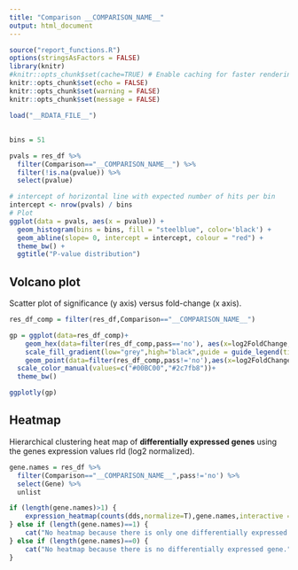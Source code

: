 ```yaml
---
title: "Comparison __COMPARISON_NAME__"
output: html_document
---
```


```r
source("report_functions.R")
options(stringsAsFactors = FALSE)
library(knitr)
#knitr::opts_chunk$set(cache=TRUE) # Enable caching for faster rendering
knitr::opts_chunk$set(echo = FALSE)
knitr::opts_chunk$set(warning = FALSE)
knitr::opts_chunk$set(message = FALSE)

load("__RDATA_FILE__")
```

##
```r
bins = 51

pvals = res_df %>%
  filter(Comparison=="__COMPARISON_NAME__") %>%
  filter(!is.na(pvalue)) %>%
  select(pvalue)

# intercept of horizontal line with expected number of hits per bin
intercept <- nrow(pvals) / bins
# Plot
ggplot(data = pvals, aes(x = pvalue)) + 
  geom_histogram(bins = bins, fill = "steelblue", color='black') +
  geom_abline(slope= 0, intercept = intercept, colour = "red") +
  theme_bw() +
  ggtitle("P-value distribution")

```


## Volcano plot

Scatter plot of significance (y axis) versus fold-change (x axis).

```r
res_df_comp = filter(res_df,Comparison=="__COMPARISON_NAME__")

gp = ggplot(data=res_df_comp)+
    geom_hex(data=filter(res_df_comp,pass=='no'), aes(x=log2FoldChange,y=-log10(padj)),bins=70)+
    scale_fill_gradient(low="grey",high="black",guide = guide_legend(title = ""))+
    geom_point(data=filter(res_df_comp,pass!='no'),aes(x=log2FoldChange,y=-log10(padj),color=pass,label=Gene,baseMean = baseMean))+
  scale_color_manual(values=c("#00BC00","#2c7fb8"))+
  theme_bw()

ggplotly(gp)

```

## Heatmap

Hierarchical clustering heat map of **differentially expressed genes** using the genes expression values rld (log2 normalized).

```r
gene.names = res_df %>%
  filter(Comparison=="__COMPARISON_NAME__",pass!='no') %>%
  select(Gene) %>%
  unlist

if (length(gene.names)>1) {
    expression_heatmap(counts(dds,normalize=T),gene.names,interactive = F)
} else if (length(gene.names)==1) {
    cat("No heatmap because there is only one differentially expressed gene.")
} else if (length(gene.names)==0) {
    cat("No heatmap because there is no differentially expressed gene.")
}

```
